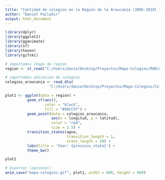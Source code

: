 ```yaml
---
title: "Cantidad de colegios en la Región de la Araucanía (2005-2019)."
author: "Daniel Pailañir"
output: html_document
---
```

```r
library(dplyr)
library(ggplot2)
library(gganimate)
library(sf)
library(haven)
library(gifski)
```

```r
# importamos shape de region
region <- st_read("C:/Users/danie/Desktop/Proyectos/Mapa-Colegios/R09/comuna.shp")

# importamos ubicacion de colegios
colegios_araucania <- read_dta(
                    "C:/Users/danie/Desktop/Proyectos/Mapa-Colegios/Colegios/colegios_r9.dta")

```

```r
plot1 <- ggplot(data = region) + 
          geom_sf(aes(),
                  color = "black",
                  fill = "#99CCFF") + 
          geom_point(data = colegios_araucania,
                     aes(x = longitud, y = latitud),
                     color = "red",
                     size = 1.5) +
          transition_states(agno,
                            transition_length = 1,
                            state_length = 20) +
          labs(title = 'Year: {previous_state}') +
          theme_bw()

plot1

# Exportar (opcional)
anim_save("mapa-colegios.gif", plot1, width = 600, height = 600)
```





















